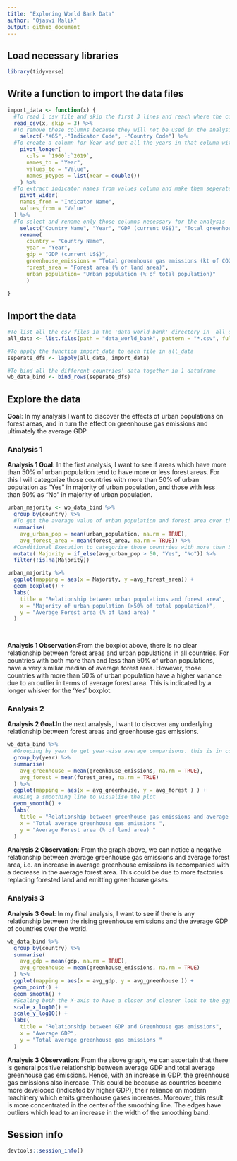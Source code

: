 ```yaml
---
title: "Exploring World Bank Data"
author: "Ojaswi Malik"
output: github_document
---
```


## Load necessary libraries

```r
library(tidyverse)
```

## Write a function to import the data files

```r
import_data <- function(x) {
  #To read 1 csv file and skip the first 3 lines and reach where the column names start
  read_csv(x, skip = 3) %>%
  #To remove these columns because they will not be used in the analysis
    select(-"X65",-"Indicator Code", -"Country Code") %>%
  #To create a column for Year and put all the years in that column with respective values in the rows
    pivot_longer(
      cols = `1960`:`2019`,
      names_to = "Year",
      values_to = "Value",
      names_ptypes = list(Year = double())
    ) %>%
  #To extract indicator names from values column and make them seperate columns
    pivot_wider(
    names_from = "Indicator Name",
    values_from = "Value"
  ) %>%
  #To select and rename only those columns necessary for the analysis
    select("Country Name", "Year", "GDP (current US$)", "Total greenhouse gas emissions (kt of CO2 equivalent)", "Forest area (% of land area)" , "Urban population (% of total population)") %>%
    rename(
      country = "Country Name",
      year = "Year",
      gdp = "GDP (current US$)",
      greenhouse_emissions = "Total greenhouse gas emissions (kt of CO2 equivalent)" , 
      forest_area = "Forest area (% of land area)",
      urban_population= "Urban population (% of total population)"
      )
    
}
```

## Import the data

```r
#To list all the csv files in the 'data_world_bank' directory in  all_data 
all_data <- list.files(path = "data_world_bank", pattern = "*.csv", full.names = TRUE)

#To apply the function import_data to each file in all_data
seperate_dfs <- lapply(all_data, import_data)

#To bind all the different countries' data together in 1 dataframe
wb_data_bind <- bind_rows(seperate_dfs)


```

## Explore the data

**Goal**: In my analysis I want to discover the effects of urban populations on forest areas, and in turn the effect on greenhouse gas emissions and ultimately the average GDP

### Analysis 1

**Analysis 1 Goal**: In the first analysis, I want to see if areas which have more than 50% of urban population tend to have more or less forest areas. For this I will categorize those countries with more than 50% of urban population as "Yes" in majority of urban population, and those with less than 50% as "No" in majority of urban population.

```r

urban_majority <- wb_data_bind %>%
  group_by(country) %>%
  #To get the average value of urban population and forest area over the years, and remove any NA values
  summarise(
    avg_urban_pop = mean(urban_population, na.rm = TRUE),
    avg_forest_area = mean(forest_area, na.rm = TRUE)) %>%
  #Conditional Execution to categorise those countries with more than 50% of urban population as yes in majority, and those with less than 50% as no in majority
  mutate( Majority = if_else(avg_urban_pop > 50, "Yes", "No")) %>%
  filter(!is.na(Majority))

urban_majority %>%
  ggplot(mapping = aes(x = Majority, y =avg_forest_area)) + 
  geom_boxplot() +
  labs(
    title = "Relationship between urban populations and forest area",
    x = "Majority of urban population (>50% of total population)",
    y = "Average Forest area (% of land area) "
  )
   
   
```


**Analysis 1 Observation**:From the boxplot above, there is no clear relationship between forest areas and urban populations in all countries. For countries with both more than and less than 50% of urban populations, have a very similiar median of average forest area. However, those countries with more than 50% of urban population have a higher variance due to an outlier in terms of average forest area. This is indicated by a longer whisker for the 'Yes' boxplot.

### Analysis 2

**Analysis 2 Goal**:In the next analysis, I want to discover any underlying relationship between forest areas and greenhouse gas emissions.


```r

wb_data_bind %>%
  #Grouping by year to get year-wise average comparisons. this is in contrast to the analysis 1, where the data was grouped by country
  group_by(year) %>%
  summarise(
    avg_greenhouse = mean(greenhouse_emissions, na.rm = TRUE),
    avg_forest = mean(forest_area, na.rm = TRUE)
  ) %>%
  ggplot(mapping = aes(x = avg_greenhouse, y = avg_forest ) ) +
  #Using a smoothing line to visualise the plot
  geom_smooth() +
  labs(
    title = "Relationship between greenhouse gas emissions and average forest area ",
    x = "Total average greenhouse gas emissions ",
    y = "Average Forest area (% of land area) "
  )


```

**Analysis 2 Observation**: From the graph above, we can notice a negative relationship between average greenhouse gas emissions and average forest area, i.e. an increase in average greenhouse emissions is accompanied with a decrease in the average forest area. This could be due to more factories replacing forested land and emitting greenhouse gases.

### Analysis 3

**Analysis 3 Goal**: In my final analysis, I want to see if there is any relationship between the rising greenhouse emissions and the average GDP of countries over the world.


```r

wb_data_bind %>%
  group_by(country) %>%
  summarise(
    avg_gdp = mean(gdp, na.rm = TRUE),
    avg_greenhouse = mean(greenhouse_emissions, na.rm = TRUE)
  ) %>%
  ggplot(mapping = aes(x = avg_gdp, y = avg_greenhouse )) + 
  geom_point() +
  geom_smooth() + 
  #Scaling both the X-axis to have a closer and cleaner look to the ggplot
  scale_x_log10() + 
  scale_y_log10() + 
  labs(
    title = "Relationship between GDP and Greenhouse gas emissions",
    x = "Average GDP",
    y = "Total average greenhouse gas emissions "
  )

```

**Analysis 3 Observation**: From the above graph, we can ascertain that there is general positive relationship between average GDP and total average greenhouse gas emissions. Hence, with an increase in GDP, the greenhouse gas emissions also increase. This could be because as countries become more developed (indicated by higher GDP), their reliance on modern machinery which emits greenhouse gases increases. Moreover, this result is more concentrated in the center of the smoothing line. The edges have outliers which lead to an increase in the width of the smoothing band.



## Session info

```r
devtools::session_info()
```


